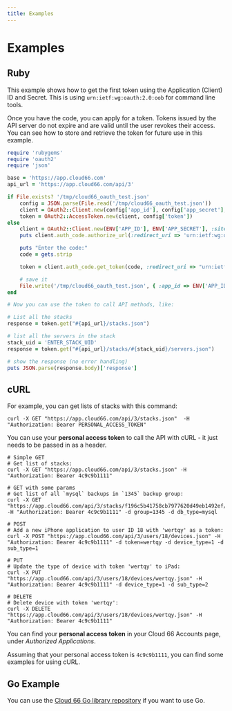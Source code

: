 ```yaml
---
title: Examples
---
```


# Examples

## Ruby

This example shows how to get the first token using the Application (Client) ID and Secret. This is using `urn:ietf:wg:oauth:2.0:oob` for command line tools.

Once you have the code, you can apply for a token. Tokens issued by the API server do not expire and are valid until the user revokes their access. You can see how to store and retrieve the token for future use in this example.

```ruby
require 'rubygems'
require 'oauth2'
require 'json'

base = 'https://app.cloud66.com'
api_url = 'https://app.cloud66.com/api/3'

if File.exists? '/tmp/cloud66_oauth_test.json'
    config = JSON.parse(File.read('/tmp/cloud66_oauth_test.json'))
    client = OAuth2::Client.new(config['app_id'], config['app_secret'], :site => base)
    token = OAuth2::AccessToken.new(client, config['token'])
else
    client = OAuth2::Client.new(ENV['APP_ID'], ENV['APP_SECRET'], :site => base)
    puts client.auth_code.authorize_url(:redirect_uri => 'urn:ietf:wg:oauth:2.0:oob', :scope => 'public admin redeploy')

    puts "Enter the code:"
    code = gets.strip

    token = client.auth_code.get_token(code, :redirect_uri => "urn:ietf:wg:oauth:2.0:oob")

    # save it
    File.write('/tmp/cloud66_oauth_test.json', { :app_id => ENV['APP_ID'], :app_secret => ENV['APP_SECRET'], :token => token.token }.to_json)
end

# Now you can use the token to call API methods, like:

# List all the stacks
response = token.get("#{api_url}/stacks.json")

# list all the servers in the stack
stack_uid = 'ENTER_STACK_UID'
response = token.get("#{api_url}/stacks/#{stack_uid}/servers.json")

# show the response (no error handling)
puts JSON.parse(response.body)['response']
```


## cURL

For example, you can get lists of stacks with this command:

```shell
curl -X GET "https://app.cloud66.com/api/3/stacks.json"  -H "Authorization: Bearer PERSONAL_ACCESS_TOKEN"
```

You can use your **personal access token** to call the API with cURL - it just needs to be passed in as a header.

```shell
# Simple GET
# Get list of stacks:
curl -X GET "https://app.cloud66.com/api/3/stacks.json" -H "Authorization: Bearer 4c9c9b1111"

# GET with some params
# Get list of all `mysql` backups in `1345` backup group:
curl -X GET "https://app.cloud66.com/api/3/stacks/f196c5b41758cb7977620d49eb1492ef/backups.json" -H "Authorization: Bearer 4c9c9b1111" -d group=1345 -d db_type=mysql

# POST
# Add a new iPhone application to user ID 18 with 'wertqy' as a token:
curl -X POST "https://app.cloud66.com/api/3/users/18/devices.json" -H "Authorization: Bearer 4c9c9b1111" -d token=wertqy -d device_type=1 -d sub_type=1

# PUT
# Update the type of device with token 'wertqy' to iPad:
curl -X PUT "https://app.cloud66.com/api/3/users/18/devices/wertqy.json" -H "Authorization: Bearer 4c9c9b1111" -d device_type=1 -d sub_type=2

# DELETE
# Delete device with token 'wertqy':
curl -X DELETE "https://app.cloud66.com/api/3/users/18/devices/wertqy.json" -H "Authorization: Bearer 4c9c9b1111"
```

<Callout type="info" title="Finding your personal access token">
    You can find your <b>personal access token</b> in your Cloud 66 Accounts page, under <i>Authorized Applications</i>.
</Callout>

Assuming that your personal access token is `4c9c9b1111`, you can find some examples for using cURL.

## Go Example

You can use the [Cloud 66 Go library repository](https://github.com/cloud66/cloud66) if you want to use Go.